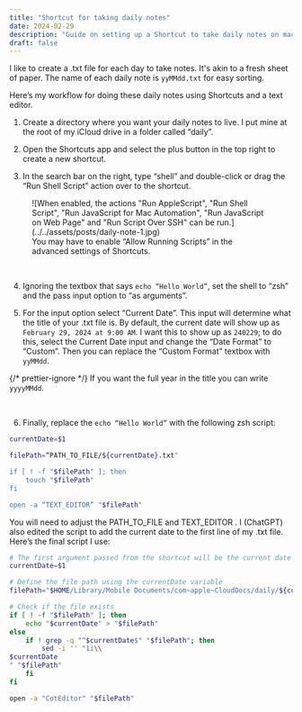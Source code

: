 ```yaml
---
title: "Shortcut for taking daily notes"
date: 2024-02-29
description: "Guide on setting up a Shortcut to take daily notes on macOS."
draft: false
---
```



I like to create a .txt file for each day to take notes. It's akin to a fresh sheet of paper. The name of each daily note is <code>yyMMdd.txt</code> for easy sorting.

Here’s my workflow for doing these daily notes using Shortcuts and a text editor.

1. Create a directory where you want your daily notes to live. I put mine at the root of my iCloud drive in a folder called “daily”.

2. Open the Shortcuts app and select the plus button in the top right to create a new shortcut.

3. In the search bar on the right, type “shell” and double-click or drag the “Run Shell Script” action over to the shortcut.

<figure>
  ![When enabled, the actions "Run AppleScript", "Run Shell Script", "Run
  JavaScript for Mac Automation", "Run JavaScript on Web Page" and "Run Script
  Over SSH" can be run.](../../assets/posts/daily-note-1.jpg)
  <figcaption>
    You may have to enable “Allow Running Scripts” in the advanced settings of
    Shortcuts.
  </figcaption>
</figure>

<br />

4. Ignoring the textbox that says <code>echo “Hello World”</code>, set the shell to “zsh” and the pass input option to “as arguments”.

5. For the input option select “Current Date”. This input will determine what the title of your .txt file is. By default, the current date will show up as <code>February 29, 2024 at 9:00 AM</code>. I want this to show up as <code>240229</code>; to do this, select the Current Date input and change the “Date Format” to “Custom”. Then you can replace the “Custom Format” textbox with <code>yyMMdd</code>.

{/* prettier-ignore */}
<Note type="question">If you want the full year in the title you can write <code>yyyyMMdd</code>.</Note>

<br />

6. Finally, replace the <code>echo “Hello World”</code> with the following zsh script:

```sh
currentDate=$1

filePath=“PATH_TO_FILE/${currentDate}.txt"

if [ ! -f "$filePath" ]; then
    touch "$filePath"
fi

open -a “TEXT_EDITOR” "$filePath"
```

You will need to adjust the PATH_TO_FILE and TEXT_EDITOR . I (ChatGPT) also edited the script to add the current date to the first line of my .txt file. Here’s the final script I use:

```sh
# The first argument passed from the shortcut will be the current date in format "yyMMdd"
currentDate=$1

# Define the file path using the currentDate variable
filePath="$HOME/Library/Mobile Documents/com~apple~CloudDocs/daily/${currentDate}.txt"

# Check if the file exists
if [ ! -f "$filePath" ]; then
    echo "$currentDate" > "$filePath"
else
    if ! grep -q "^$currentDate$" "$filePath"; then
        sed -i '' "1i\\
$currentDate
" "$filePath"
    fi
fi

open -a "CotEditor" "$filePath"
```

